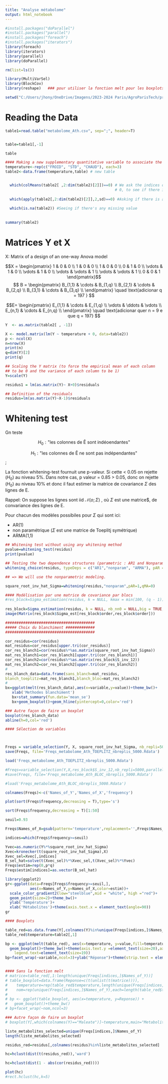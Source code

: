 ```yaml
---
title: "Analyse métabolome"
output: html_notebook
---
```


```r
#install.packages("doParallel")
#install.packages("parallel")
#install.packages("foreach")
#install.packages("iterators")
library(foreach)
library(iterators)
library(parallel)
library(doParallel)
```



```r
rm(list=ls())

library(MultiVarSel)
library(BlockCov)
library(reshape)   ### pour utiliser la fonction melt pour les boxplots
```

```r
setwd("C:/Users/jhony/OneDrive/Imagens/2023-2024 Paris/AgroParisTech/premier année/UC à choix/BIG_Data_et_Omiques/data_from_metabolome")

```

# Reading the Data

```r
table1=read.table("metabolome_Ath.csv", sep=";", header=T)  


table=table1[,-1]

table

#### Making a new supplementary quantitative variable to associate the name of the experiments
temperature<-rep(c("FROID", "STD", "CHAUD"), each=3)
table2<-data.frame(temperature,table) # new table


  which(colMeans(table2[ ,2:dim(table2)[2]])==0) # We ask the indices of the columns that are
                                                 # 0, to see if there is a column centered.
  
  which(apply(table2[,2:dim(table2)[2]],2,sd)==0) #Asking if there is a column that's constant
  
  which(is.na(table2)) #Seeing if there's any missing value
  
  
summary(table2)

```

# Matrices Y et X

X: Matrix of a design of an one-way Anova model

 $$X = \begin{pmatrix}
 1 & 0 & 0 \\
 1 & 0 & 0 \\
 1 & 0 & 0 \\
 0 & 1 & 0 \\
 \vdots & 1 & 0 \\
 \vdots & 1 & 0 \\
 \vdots & \vdots & 1 \\
 \vdots & \vdots & 1 \\
 0 & 0 & 1
 \end{pmatrix}$$ 
 $$ B = \begin{pmatrix}
 B_{1,1} & \cdots & B_{1,q} \\
 B_{2,1} & \cdots & B_{2,q} \\
 B_{3,1} & \cdots & B_{3,q} \\
 \end{pmatrix}  \quad \text{adicionar q = 197 }
 $$
 
 $$E= \begin{pmatrix} 
 E_{1,1} & \cdots & E_{1,q} \\
 \vdots & \ddots & \vdots \\
 E_{n,1} & \cdots & E_{n,q} \\
 \end{pmatrix} \quad \text{adicionar quer n = 9  e que q = 197}
 $$ 
 
 

```r
Y  <- as.matrix(table2[ , -1])

X <- model.matrix(lm(Y ~ temperature + 0, data=table2))
p <- ncol(X)
n=nrow(X)
print(n)
q=dim(Y)[2]
print(q)

## Scaling the Y matrix (to force the empirical mean of each column
## to be 0 and the variance of each column to be 1)
Y=scale(Y)
```

```r
residus1 = lm(as.matrix(Y)~ X+0)$residuals
```


```r
## Definition of the residuals
residus=lm(as.matrix(Y)~X-1)$residuals
```

# Whitening test

Gn teste

$$ H_0 : \text{"les colonnes de Ê sont indéoendantes"} $$ 

$$ H_1 : \text{"les colonnes de Ê ne sont pas indépendantes"} $$;

La fonction whitening-test fournuit une p-valeur. Si cette < 0.05 on rejette ($H_0$) au niveau 5%.
Dans notre cas, p valeur = 0.85 > 0.05, donc on rejette $(H_0)$ au niveau 10% et donc il faut estimer la matrice 
de covariance $\Sigma$ des lignes de E. 

Rappel: On suppose les lignes sont iid $\mathcal{N}(o; \Sigma)$ , où $\Sigma$ est une matrice$, de convariance des 
lignes de E.

Pour chacun des modèles possibiles pour $\Sigma$ qui sont ici:

  - AR(1)
  - non paramétrique ($\Sigma$ est une matrice de Toeplitj symétrique)
  - ARMA(1,1)

```r
## Whitening test without using any whitening method
pvalue=whitening_test(residus)
print(pvalue)

## Testing the two dependence structures (parametric : AR1 and Nonparametric) : Toeplitz case
whitening_choice(residus, typeDeps = c("AR1","nonparam", "ARMA"), pAR = 1, qMA = 0)

## => We will use the nonparametric modeling.

square_root_inv_hat_Sigma=whitening(residus,"nonparam",pAR=1,qMA=0)
```

```r
#### Modélisation par une matrice de covariance par blocs
#res_block=Sigma_estimation(residus, k = NULL, kmax = min(100, (q - 1)), nb_nn0 = NULL, seq.nb = NULL, step = 10, prop.max = 0.7,big = TRUE,reorder = TRUE,inv_12 = TRUE)
 
res_block=Sigma_estimation(residus, k = NULL, nb_nn0 = NULL,big = TRUE,reorder = TRUE,inv_12 = TRUE)
image(Matrix(res_block$Sigma_est[res_block$order,res_block$order]))

```



```r
########################################
##### Choix du blanchiment #############
########################################

cor_residus=cor(residus)
mat_residus=cor_residus[upper.tri(cor_residus)]
cor_res_blanch1=cor(residus%*%as.matrix(square_root_inv_hat_Sigma))
mat_res_blanch1=cor_res_blanch1[upper.tri(cor_res_blanch1)]
cor_res_blanch2=cor(residus%*%as.matrix(res_block$S_inv_12))
mat_res_blanch2=cor_res_blanch2[upper.tri(cor_res_blanch2)]
# 
res_blanch_data=data.frame(sans_blanch=mat_residus,
blanch_toeplitz=mat_res_blanch1,blanch_bloc=mat_res_blanch2)
# 
bx=ggplot(melt(res_blanch_data),aes(x=variable,y=value))+theme_bw()+
   xlab('Methodes blanchiment')
   bx+stat_summary(fun.data='mean_se')
   bx+geom_boxplot()+geom_hline(yintercept=0,color='red')

### Autre façon de faire un boxplot
boxplot(res_blanch_data)
abline(h=0,col='red')

```

```r
#### Sélection de variables



Freqs = variable_selection(Y, X, square_root_inv_hat_Sigma, nb_repli=5000, parallel=TRUE, nb.cores=1)
save(Freqs, file='Freqs_metabolome_Ath_TOEPLITZ_nbreplis_5000.Rdata')

load('Freqs_metabolome_Ath_TOEPLITZ_nbreplis_5000.Rdata')

#Freqs=variable_selection(Y,X,res_block$S_inv_12,nb_repli=5000,parallel=TRUE,nb.cores=4)
#save(Freqs, file='Freqs_metabolome_Ath_BLOC_nbreplis_5000.Rdata')

#load('Freqs_metabolome_Ath_BLOC_nbreplis_5000.Rdata')

colnames(Freqs)<-c('Names_of_Y','Names_of_X','frequency')

plot(sort(Freqs$frequency,decreasing = T),type='s')

sort(Freqs$frequency,decreasing = T)[1:50]

```


```r
seuil=0.93

Freqs$Names_of_X=gsub(pattern='temperature',replacement='',Freqs$Names_of_X)

indices=which(Freqs$frequency>=seuil)

Yvec=as.numeric(Y%*%square_root_inv_hat_Sigma)
Xvec=kronecker(t(square_root_inv_hat_Sigma),X)
Xvec_sel=Xvec[,indices]
B_sel_hat=solve(t(Xvec_sel)%*%Xvec_sel,t(Xvec_sel)%*%Yvec)
Freqs$estim=rep(0,p*q)
Freqs$estim[indices]=as.vector(B_sel_hat)

library(ggplot2)
gr<-ggplot(data=Freqs[Freqs$frequency>=seuil,],
           aes(x=Names_of_Y,y=Names_of_X,color=estim))+
  scale_color_gradient2(low="steelblue",mid = "white", high ="red")+
  geom_point(size=2)+theme_bw()+
  ylab('Température')+
  xlab('Métabolites')+theme(axis.text.x = element_text(angle=90))
gr

```

```r

#### Boxplots

table_red=as.data.frame(Y[,colnames(Y)%in%unique(Freqs[indices,]$Names_of_Y)])
table_red$temperature=table2[,1]

bp <- ggplot(melt(table_red), aes(x=temperature, y=value,fill=temperature)) + 
  geom_boxplot()+theme_bw()+theme(axis.text.y =element_text(size=20),axis.text.x =element_text(size=15),axis.title =element_text(size=20),legend.title=element_text(size=20), 
    legend.text=element_text(size=19))
bp+facet_wrap(~variable,ncol=3)+ylab("Réponse")+theme(strip.text = element_text(face="bold", size=20))


#### Sans la fonction melt
# matrice=table_red[,1:length(unique(Freqs[indices,]$Names_of_Y))]
# table_boxplot=data.frame(Reponse=c(t(unlist(t(matrice)))),
#    temperature=rep(table_red$temperature,length(unique(Freqs[indices,]$Names_of_Y))),
#    nom=rep(unique(Freqs[indices,]$Names_of_Y),each=length(table_red$temperature)))
# 
# bp <- ggplot(table_boxplot, aes(x=temperature, y=Reponse)) + 
#   geom_boxplot()+theme_bw()
# bp+facet_wrap(~nom,ncol=3)

### Autre façon de faire un boxplot
# boxplot(Y[,which(colnames(Y)=="Maleate")]~temperature,main="Metabolite Maleate")
```

```r
liste_metabolites_selected=unique(Freqs[indices,]$Names_of_Y)
length(liste_metabolites_selected)

residus_red=residus[,colnames(residus)%in%liste_metabolites_selected]

hc=hclust(dist(t(residus_red)),'ward')

hc=hclust(dist(1 - abs(cor(residus_red))))

plot(hc)
#rect.hclust(hc,k=5)
```
